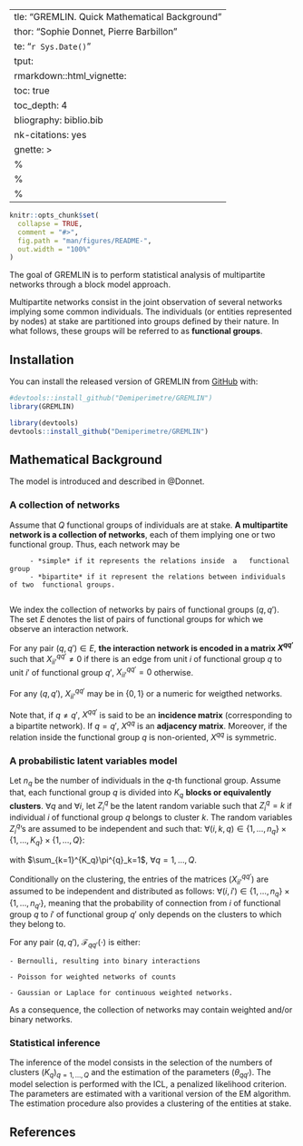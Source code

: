   ---
title: "GREMLIN. Quick Mathematical Background"
author: "Sophie Donnet, Pierre Barbillon"
date: "`r Sys.Date()`"
output: 
  rmarkdown::html_vignette:
    toc: true
    toc_depth: 4
bibliography: biblio.bib
link-citations: yes
vignette: >
  %\VignetteEngine{knitr::rmarkdown}
  %\VignetteIndexEntry{Mathematical Background}
  %\VignetteEncoding{UTF-8}
---


<!-- README.md is generated from README.Rmd. Please edit that file -->

```r
knitr::opts_chunk$set(
  collapse = TRUE,
  comment = "#>",
  fig.path = "man/figures/README-",
  out.width = "100%"
)
```


<!-- badges: start -->
<!-- badges: end -->

The goal of GREMLIN is to perform statistical analysis of multipartite networks through a block model approach. 

Multipartite networks  consist in the joint observation of several networks implying some common individuals. The individuals (or entities represented by nodes)  at stake are partitioned into groups defined by their nature.
In what follows, these groups will be referred to as  **functional groups**.


## Installation

You can install the released version of GREMLIN  from [GitHub](https://github.com/Demiperimetre/GREMLIN) with:

```r
#devtools::install_github("Demiperimetre/GREMLIN")
library(GREMLIN)
```

```r
library(devtools)
devtools::install_github("Demiperimetre/GREMLIN")
```


## Mathematical Background

The model is introduced and described in @Donnet. 

###  A collection of networks

Assume that $Q$ functional groups of individuals are at stake.  **A multipartite network is a collection of networks**,  each of them implying one or two functional group. Thus, each network may be 

         - *simple* if it represents the relations inside  a   functional   group  
         - *bipartite* if it represent the relations between individuals of two  functional groups. 
         
We index the collection of networks by pairs of functional groups $(q,q')$. The set $E$ denotes  the  list of pairs of  functional groups  for   which we observe an interaction network.

For any pair $(q,q') \in E$, **the interaction network is encoded in a matrix  $X^{qq'}$ **  such that  $X^{qq'}_{ii'} \neq 0$ if there is an edge from unit $i$ of functional group
$q$ to unit $i'$ of functional group $q'$, $X^{qq'}_{ii'} = 0$ otherwise.

For any $(q,q')$, $X^{qq'}_{ii'}$ may be in $\{0,1\}$ or a numeric for weigthed networks. 

Note that,  if $q \neq q'$,   $X^{qq'}$ is  said to be  an **incidence matrix** (corresponding to a bipartite network). If $q = q'$, $X^{qq}$ is  an  **adjacency matrix**. Moreover, if the relation inside the functional group $q$  is non-oriented, $X^{qq}$ is symmetric. 

### A probabilistic latent variables model

Let $n_q$ be  the number of individuals  in the $q$-th functional group.
Assume that,   each functional group $q$  is  divided into $K_q$  **blocks  or equivalently clusters**.  $\forall q$ and  $\forall i$, let $Z^{q}_i$ be
the latent random variable  such that $Z^ q_i =k$  if individual $i$ of functional group $q$ belongs to cluster $k$.
The random variables $Z^{q}_i$'s are assumed to be independent and  such that: $\forall (i,k,q) \in   \{1,\dots,n_q\} \times \{1,\dots,K_q\} \times  \{1,\dots,Q\}$:

\begin{equation}\label{eq:mod2}
\mathbb{P}(Z^{q}_i=k) = \pi^{q}_k,
\end{equation}
with $\sum_{k=1}^{K_q}\pi^{q}_k=1$,  $\forall q=1,\dots, Q$.



Conditionally on the clustering,  the entries of the matrices   $\left(X^{qq'}_{ii'}\right)$ are assumed to be independent and distributed as follows:
$\forall (i,i')  \in \{1,\dots,n_q\} \times  \{1,\dots,n_{q'}\}$,
\begin{equation}\label{eq:mod1}
X^{qq'}_{ii'}\;  |  \; Z^{q}_i=k, Z^{q'}_{i'}=k'   \sim_{i.i.d} \mathcal{F}_{qq'}(\theta^{qq'}_{kk'})\,
\end{equation}
meaning that the probability of connection from $i$  of functional group $q$ to  $i'$ of functional group $q'$ only  depends on the clusters to which they belong to.

For any pair $(q,q')$, $\mathcal{F}_{qq'}(\cdot)$ is either: 

    - Bernoulli, resulting into binary interactions
    
    - Poisson for weighted networks of counts
    
    - Gaussian or Laplace for continuous weighted networks. 
As a consequence, the collection of networks may contain weighted and/or binary networks.  

### Statistical inference


The inference of the model consists in the selection of the numbers of clusters $(K_q)_{q=1,\dots,Q}$ and the estimation of the parameters $(\theta_{qq'})$. The model selection is performed with the ICL, a penalized likelihood criterion. The parameters are estimated with a varitional version of the EM algorithm. The estimation procedure also provides a clustering of the entities at stake. 




## References
